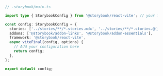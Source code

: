 ```ts
// .storybook/main.ts

import type { StorybookConfig } from '@storybook/react-vite'; // your framework

const config: StorybookConfig = {
  stories: ['../stories/**/*.stories.mdx', '../stories/**/*.stories.@(js|jsx|ts|tsx)'],
  addons: ['@storybook/addon-links', '@storybook/addon-essentials'],
  framework: '@storybook/react-vite',
  async viteFinal(config, options) {
    // Add your configuration here
    return config;
  },
};

export default config;
```

